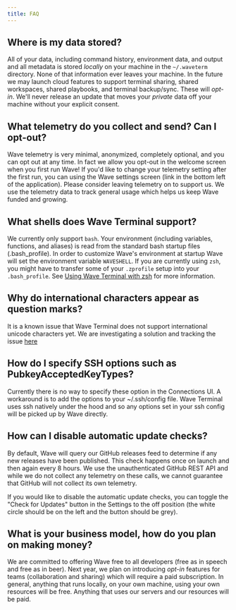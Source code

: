 ```yaml
---
title: FAQ
---
```


## Where is my data stored?

All of your data, including command history, environment data, and output and all metadata is stored *locally* on your machine in the `~/.waveterm` directory.  None of that information ever leaves your machine.  In the future we may launch cloud features to support terminal sharing, shared workspaces, shared playbooks, and terminal backup/sync.  These will *opt-in*.  We'll never release an update that moves your *private* data off your machine without your explicit consent.

## What telemetry do you collect and send?  Can I opt-out?

Wave telemetry is very minimal, anonymized, completely optional, and you can opt out at any time.  In fact we allow you opt-out in the welcome screen when you first run Wave!  If you'd like to change your telemetry setting after the first run, you can using the Wave settings screen (link in the bottom left of the application).  Please consider leaving telemetry on to support us.  We use the telemetry data to track general usage which helps us keep Wave funded and growing.

## What shells does Wave Terminal support?

We currently only support `bash`.  Your environment (including variables, functions, and aliases) is read from the standard bash startup files (.bash_profile).  In order to customize Wave's environment at startup Wave will set the environment variable `WAVESHELL`.  If you are currently using `zsh`, you might have to transfer some of your `.zprofile` setup into your `.bash_profile`. See [Using Wave Terminal with zsh](https://docs.waveterm.dev/reference/zsh) for more information.

## Why do international characters appear as question marks?

It is a known issue that Wave Terminal does not support international unicode characters yet. We are investigating a solution and tracking the issue [here](https://github.com/wavetermdev/waveterm/issues/88)

## How do I specify SSH options such as PubkeyAcceptedKeyTypes?

Currently there is no way to specify these option in the Connections UI. A workaround is to add the options to your ~/.ssh/config file. Wave Terminal uses ssh natively under the hood and so any options set in your ssh config will be picked up by Wave directly.

## How can I disable automatic update checks?

By default, Wave will query our GitHub releases feed to determine if any new releases have been published. This check happens once on launch and then again every 8 hours. We use the unauthenticated GitHub REST API and while we do not collect any telemetry on these calls, we cannot guarantee that GitHub will not collect its own telemetry.

If you would like to disable the automatic update checks, you can toggle the "Check for Updates" button in the Settings to the off position (the white circle should be on the left and the button should be grey).

## What is your business model, how do you plan on making money?

We are committed to offering Wave free to all developers (free as in speech and free as in beer). Next year, we plan on introducing *opt-in* features for teams (collaboration and sharing) which will require a paid subscription.  In general, anything that runs locally, on your own machine, using your own resources will be free.  Anything that uses our servers and our resources will be paid.